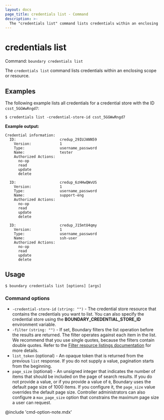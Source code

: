 ```yaml
---
layout: docs
page_title: credentials list - Command
description: >-
  The "credentials list" command lists credentials within an enclosing scope or resource.
---
```


# credentials list

Command: `boundary credentials list`

The `credentials list` command lists credentials within an enclosing scope or resource.

## Examples

The following example lists all credentials for a credential store with the ID `csst_5GGWwRngd7`:

```shell-session
$ credentials list -credential-store-id csst_5GGWwRngd7
```

**Example output:**

<CodeBlockConfig hideClipboard>

```plaintext
Credential information:
  ID:                    credup_29IUJANN59
    Version:             1
    Type:                username_password
    Name:                tester
    Authorized Actions:
      no-op
      read
      update
      delete

  ID:                    credup_6zHHwQWvUS
    Version:             1
    Type:                username_password
    Name:                support-eng
    Authorized Actions:
      no-op
      read
      update
      delete

  ID:                    credup_J15mtU4qmy
    Version:             1
    Type:                username_password
    Name:                ssh-user
    Authorized Actions:
      no-op
      read
      update
      delete
```

</CodeBlockConfig>

## Usage

<CodeBlockConfig hideClipboard>

```shell-session
$ boundary credentials list [options] [args]
```

</CodeBlockConfig>


### Command options

- `-credential-store-id` `(string: "")` - The credential store resource that contains the credentials you want to list.
You can also specify the credential store using the **BOUNDARY_CREDENTIAL_STORE_ID** environment variable.
- `-filter` `(string: "")` - If set, Boundary filters the list operation before the results are returned.
The filter operates against each item in the list.
We recommend that you use single quotes, because the filters contain double quotes.
Refer to the [Filter resource listings documentation](/boundary/docs/concepts/filtering/resource-listing) for more details.
- `list_token` (optional) - An opaque token that is returned from the previous `list` response.
If you do not supply a value, pagination starts from the beginning.
- `page_size` (optional) - An unsigned integer that indicates the number of items that should be included on the page of search results.
If you do not provide a value, or if you provide a value of `0`, Boundary uses the default page size of 1000 items.
If you configure it, the `page_size` value overrides the default page size.
Controller administrators can also configure a `max_page_size` option that constrains the maximum page size a user can request.

@include 'cmd-option-note.mdx'